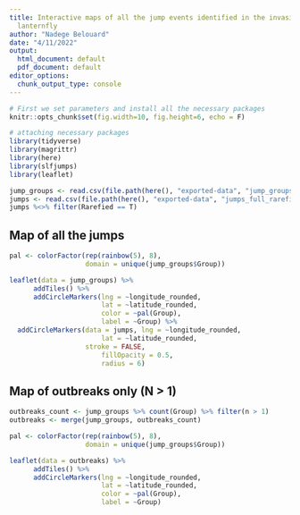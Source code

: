 ```yaml
---
title: Interactive maps of all the jump events identified in the invasion of the spotted
  lanternfly
author: "Nadege Belouard"
date: "4/11/2022"
output:
  html_document: default
  pdf_document: default
editor_options:
  chunk_output_type: console
---
```


```r
# First we set parameters and install all the necessary packages
knitr::opts_chunk$set(fig.width=10, fig.height=6, echo = F)

# attaching necessary packages
library(tidyverse)
library(magrittr)
library(here)
library(slfjumps)
library(leaflet)

jump_groups <- read.csv(file.path(here(), "exported-data", "jump_groups.csv"))
jumps <- read.csv(file.path(here(), "exported-data", "jumps_full_rarefied.csv"))
jumps %<>% filter(Rarefied == T) 
```

## Map of all the jumps
```r
pal <- colorFactor(rep(rainbow(5), 8), 
                   domain = unique(jump_groups$Group))

leaflet(data = jump_groups) %>% 
      addTiles() %>% 
      addCircleMarkers(lng = ~longitude_rounded, 
                       lat = ~latitude_rounded, 
                       color = ~pal(Group), 
                       label = ~Group) %>% 
  addCircleMarkers(data = jumps, lng = ~longitude_rounded, 
                       lat = ~latitude_rounded,
                   stroke = FALSE,
                       fillOpacity = 0.5,
                       radius = 6)

```



## Map of outbreaks only (N > 1)
```r

outbreaks_count <- jump_groups %>% count(Group) %>% filter(n > 1)
outbreaks <- merge(jump_groups, outbreaks_count)

pal <- colorFactor(rep(rainbow(5), 8), 
                   domain = unique(jump_groups$Group))

leaflet(data = outbreaks) %>% 
      addTiles() %>% 
      addCircleMarkers(lng = ~longitude_rounded, 
                       lat = ~latitude_rounded, 
                       color = ~pal(Group), 
                       label = ~Group)  

```